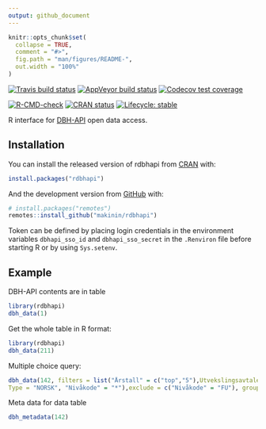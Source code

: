 ```yaml
---
output: github_document
---
```


<!-- README.md is generated from README.Rmd. Please edit that file -->

```r
knitr::opts_chunk$set(
  collapse = TRUE,
  comment = "#>",
  fig.path = "man/figures/README-",
  out.width = "100%"
)
```

<!-- badges: start -->

[![Travis build status](https://travis-ci.org/makinin/rdbhapi.svg?branch=master)](https://travis-ci.org/makinin/rdbhapi)
[![AppVeyor build status](https://ci.appveyor.com/api/projects/status/github/makinin/rdbhapi?branch=master&svg=true)](https://ci.appveyor.com/project/makinin/rdbhapi)
[![Codecov test coverage](https://codecov.io/gh/makinin/rdbhapi/branch/master/graph/badge.svg)](https://codecov.io/gh/makinin/rdbhapi?branch=master)

[![R-CMD-check](https://github.com/makinin/rdbhapi/workflows/R-CMD-check/badge.svg)](https://github.com/makinin/rdbhapi/actions)
[![CRAN status](https://www.r-pkg.org/badges/version/rdbhapi)](https://CRAN.R-project.org/package=rdbhapi)
[![Lifecycle: stable](https://img.shields.io/badge/lifecycle-stable-brightgreen.svg)](https://lifecycle.r-lib.org/articles/stages.html#stable)
<!-- badges: end -->

R interface for [DBH-API](https://dbh.nsd.uib.no/tjenester.action) open data access.

## Installation

You can install the released version of rdbhapi from [CRAN](https://CRAN.R-project.org) with:

``` r
install.packages("rdbhapi")
```

And the development version from [GitHub](https://github.com/) with:

``` r
# install.packages("remotes")
remotes::install_github("makinin/rdbhapi")

```
Token can be defined by placing login credentials in the environment variables `dbhapi_sso_id` and `dbhapi_sso_secret`
in the `.Renviron` file before starting R or by using `Sys.setenv`.

## Example

DBH-API contents are in table

```r
library(rdbhapi)
dbh_data(1)
```

Get the whole table in R format:

```r
library(rdbhapi)
dbh_data(211)
```


Multiple choice query:

```r
dbh_data(142, filters = list("Årstall" = c("top","5"),Utvekslingsavtale = "ERASMUS+", 
Type = "NORSK", "Nivåkode" = "*"),exclude = c("Nivåkode" = "FU"), group_by = "Årstall")
```
Meta data for data table  
```r
dbh_metadata(142)
```

